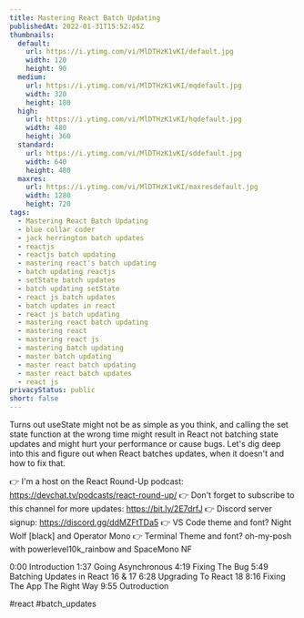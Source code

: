 ```yaml
---
title: Mastering React Batch Updating
publishedAt: 2022-01-31T15:52:45Z
thumbnails:
  default:
    url: https://i.ytimg.com/vi/MlDTHzK1vKI/default.jpg
    width: 120
    height: 90
  medium:
    url: https://i.ytimg.com/vi/MlDTHzK1vKI/mqdefault.jpg
    width: 320
    height: 180
  high:
    url: https://i.ytimg.com/vi/MlDTHzK1vKI/hqdefault.jpg
    width: 480
    height: 360
  standard:
    url: https://i.ytimg.com/vi/MlDTHzK1vKI/sddefault.jpg
    width: 640
    height: 480
  maxres:
    url: https://i.ytimg.com/vi/MlDTHzK1vKI/maxresdefault.jpg
    width: 1280
    height: 720
tags:
  - Mastering React Batch Updating
  - blue collar coder
  - jack herrington batch updates
  - reactjs
  - reactjs batch updating
  - mastering react's batch updating
  - batch updating reactjs
  - setState batch updates
  - batch updating setState
  - react js batch updates
  - batch updates in react
  - react js batch updating
  - mastering react batch updating
  - mastering react
  - mastering react js
  - mastering batch updating
  - master batch updating
  - master react batch updating
  - master react batch updates
  - react js
privacyStatus: public
short: false
---
```

  
  Turns out useState might not be as simple as you think, and calling the set state function at the wrong time might result in React not batching state updates and might hurt your performance or cause bugs. Let's dig deep into this and figure out when React batches updates, when it doesn't and how to fix that.

👉 I'm a host on the React Round-Up podcast: https://devchat.tv/podcasts/react-round-up/
👉 Don't forget to subscribe to this channel for more updates: https://bit.ly/2E7drfJ
👉 Discord server signup: https://discord.gg/ddMZFtTDa5
👉 VS Code theme and font? Night Wolf [black] and Operator Mono
👉 Terminal Theme and font? oh-my-posh with powerlevel10k_rainbow and SpaceMono NF

0:00 Introduction
1:37 Going Asynchronous
4:19 Fixing The Bug
5:49 Batching Updates in React 16 & 17
6:28 Upgrading To React 18
8:16 Fixing The App The Right Way
9:55 Outroduction

#react #batch_updates
  